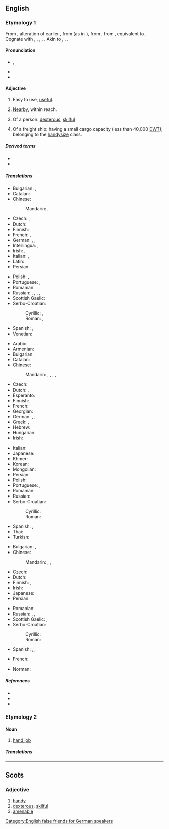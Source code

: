 {{also|Handy|händy}}
==English==

===Etymology 1===
From {{etyl|enm|en}}, alteration of earlier {{m|enm|hendi||handy, skillful}}, from {{etyl|ang|en}} {{m|ang|hendiġ||skillful}} (as in {{m|ang|listhendiġ||skilled in art}}), from {{etyl|gem-pro|en}} {{m|gem-pro|*handugaz||handy, skillful, nimble}}, from {{m|gem-pro|*handuz||hand}}, equivalent to {{suffix|hand|y|lang=en|nocat=1}}. Cognate with {{cog|gml|handich||skillful, apt}}, {{cog|gmh|handec}}, {{m|gmh|hendec||manual, hand-held}}, {{cog|non|hǫndugr||efficient}}, {{cog|got|𐌷𐌰𐌽𐌳𐌿𐌲𐍃||wise, clever}}. Akin to {{cog|nl|handig||handy}}, {{cog|no|hendig||handy}}, {{cog|sv|händig||handy}}.

====Pronunciation====
* {{enPR|hăn'di}}, {{IPA|/ˈhæn.di/|lang=en}}
* {{audio|En-us-handy.ogg|Audio (US)|lang=en}}
* {{rhymes|ændi|lang=en}}

====Adjective====
{{en-adj|er}}

# Easy to use, [[useful]].
#: {{ux|en|Some people regard duct tape as a '''handy''' fix-all.}}
# [[nearby|Nearby]], within reach.
#: {{syn|en|at hand}}
#: {{ux|en|You wouldn’t have a screwdriver '''handy''', would you?}}
#: {{ux|en|I keep a first-aid kit '''handy''' in case of emergency.}}
#  Of a person: [[dexterous]], [[skilful]]
#: {{syn|en|crafty}}
#: {{ux|en|She's very '''handy''': she made all her own kitchen cupboards.}}
# Of a freight ship: having a small cargo capacity (less than 40,000 [[DWT]]); belonging to the [[handysize]] class.

=====Derived terms=====
* {{l|en|handiness}}
* {{l|en|unhandy}}

=====Translations=====
{{trans-top|easy to use}}
* Bulgarian: {{t+|bg|полезен|m}}, {{t+|bg|удобен}}
* Catalan: {{t+|ca|pràctic}}
* Chinese:
*: Mandarin: {{t+|cmn|方便|tr=fāngbiàn}}, {{t+|cmn|有用|tr=yǒuyòng}}
* Czech: {{t+|cs|praktický}}, {{t+|cs|užitečný}}
* Dutch: {{t+|nl|handig}}
* Finnish: {{t+|fi|kätevä}}
* French: {{t+|fr|pratique}}, {{t+|fr|commode}}
* German: {{t+|de|anstellig}}, {{t+|de|handlich}}, {{t+|de|praktisch}}
* Interlingua: {{t|ia|utile}}, {{t|ia|commode}}
* Irish: {{t|ga|sásta}}, {{t|ga|acrach}}
* Italian: {{t+|it|utile}}, {{t+|it|pratico}}
* Latin: {{t+|la|utilis}}
* Persian: {{t+|fa|سودمند}}
{{trans-mid}}
* Polish: {{t+|pl|wygodny|m}}, {{t+|pl|dogodny|m}}
* Portuguese: {{t+|pt|útil}}, {{t+|pt|prático}}
* Romanian: {{t+|ro|îndemânatic}}
* Russian: {{t+|ru|удо́бный}} {{qualifier|convenient, comfortable}}, {{t+|ru|поле́зный}} {{qualifier|useful}}, {{t+|ru|практи́чный}} {{qualifier|practical}}, {{t+|ru|портати́вный}} {{qualifier|portable}}, {{t+|ru|кста́ти}} {{qualifier|adverbial: to the purpose}}
* Scottish Gaelic: {{t|gd|goireasach}}
* Serbo-Croatian:
*: Cyrillic: {{t|sh|надо̀мак}}, {{t|sh|пра̀ктичан}}
*: Roman: {{t+|sh|nadòmak}}, {{t+|sh|pràktičan}}
* Spanish: {{t+|es|práctico}}, {{t+|es|hábil}}
* Venetian: {{t+|vec|còmet}}
{{trans-bottom}}

{{trans-top|within reach}}
* Arabic: {{t-needed|ar}}
* Armenian: {{t-needed|hy}}
* Bulgarian: {{t|bg|под ръка}}
* Catalan: {{t|ca|a mà}}
* Chinese:
*: Mandarin: {{t+|cmn|手頭}}, {{t+|cmn|手头|tr=shuǒtóu}}, {{t|cmn|近便|tr=jìnbiàn}}, {{t+|cmn|手邊}}, {{t+|cmn|手边|tr=shǒubiān}}
* Czech: {{t+|cs|po ruce}}
* Dutch: {{t|nl|binnen handbereik}}, {{t|nl|bij de hand}}
* Esperanto: {{t-needed|eo}}
* Finnish: {{t|fi|[[käsi|käden]] [[ulottuvilla]]}}
* French: {{t+|fr|à portée de main}}
* Georgian: {{t-needed|ka}}
* German: {{t|de|in Reichweite}}, {{t+|de|griffbereit}}, {{t|de|zur Hand}}
* Greek: {{t+|el|εύκαιρος}}, {{t+|el|πρόχειρος}}
* Hebrew: {{t-needed|he}}
* Hungarian: {{t|hu|kéznél}}
* Irish: {{t|ga|sásta}}
{{trans-mid}}
* Italian: {{t+|it|comodo}}
* Japanese: {{t-needed|ja}}
* Khmer: {{t-needed|km}}
* Korean: {{t-needed|ko}}
* Mongolian: {{t-needed|mn}}
* Persian: {{t+|fa|در دسترس}}
* Polish: {{t+|pl|podręczny|m}}
* Portuguese: {{t|pt|à mão}}, {{t+|pt|fácil}} {{qualifier|colloquial}}
* Romanian: {{t|ro|la îndemână}}
* Russian: {{t+|ru|рука|alt=под руко́й}} {{qualifier|at hand, lit.: under hand}}
* Serbo-Croatian:
*: Cyrillic: {{t|sh|при́ручан}}
*: Roman: {{t+|sh|príručan}}
* Spanish: {{t+|es|a mano}}, {{t+|es|cerca}}
* Thai: {{t-needed|th}}
* Turkish: {{t-needed|tr}}
{{trans-bottom}}

{{trans-top|dexterous}}
* Bulgarian: {{t+|bg|сръчен}}, {{t+|bg|изкусен}}
* Chinese:
*: Mandarin: {{t+|cmn|靈巧}}, {{t+|cmn|灵巧|tr=língqiǎo}}, {{t+|cmn|麻利|tr=málì}}
* Czech: {{t+|cs|šikovný}}
* Dutch: {{t+|nl|handig}}
* Finnish: {{t+|fi|kätevä}}, {{t+|fi|taitava}}
* Irish: {{t|ga|sásta}}
* Japanese: {{t-needed|ja}}
* Persian: {{t+|fa|ماهر}}
{{trans-mid}}
* Romanian: {{t+|ro|îndemânatic}}
* Russian: {{t+|ru|ло́вкий}}, {{t+|ru|иску́сный}}, {{t+|ru|уме́лый}} {{qualifier|skilful}}
* Scottish Gaelic: {{t|gd|tapaidh}}, {{t|gd|deas}}
* Serbo-Croatian:
*: Cyrillic: {{t|sh|спре̏тан}}
*: Roman: {{t+|sh|sprȅtan}}
* Spanish: {{t+|es|hábil}}, {{t+|es|diestro}}, {{t+|es|mañoso}}
{{trans-bottom}}

{{checktrans-top}}
* French: {{t+check|fr|maniable}}
{{trans-mid}}
* Norman: {{t-check|nrf|manniabl'ye|m|f}} {{qualifier|Jersey}}
{{trans-bottom}}

=====References=====
* {{R:Webster 1913}}
* {{R:Century 1911}}
* {{R:OneLook}}

===Etymology 2===
{{suffix|hand|y|t2=diminutive suffix|lang=en}}

====Noun====
{{en-noun|handies}}

# {{lb|en|vulgar|slang}} [[hand job]]

=====Translations=====
{{trans-see|hand job|hand job}}

----

==Scots==

===Adjective===
{{sco-adj|hand|ier|iest}}

# [[handy#English|handy]]
# [[dexterous]], [[skilful]]
# [[amenable]] {{gloss|of an animal}}

[[Category:English false friends for German speakers]]